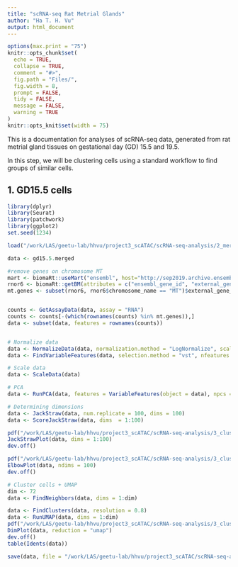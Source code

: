 ---
title: "scRNA-seq Rat Metrial Glands"
author: "Ha T. H. Vu"
output: html_document
---
  
```{r setup, include=FALSE}
options(max.print = "75")
knitr::opts_chunk$set(
  echo = TRUE,
  collapse = TRUE,
  comment = "#>",
  fig.path = "Files/",
  fig.width = 8,
  prompt = FALSE,
  tidy = FALSE,
  message = FALSE,
  warning = TRUE
)
knitr::opts_knit$set(width = 75)
```
This is a documentation for analyses of scRNA-seq data, generated from rat metrial gland tissues on gestational day (GD) 15.5 and 19.5. <br>

In this step, we will be clustering cells using a standard workflow to find groups of similar cells.

## 1. GD15.5 cells

```{r}
library(dplyr)
library(Seurat)
library(patchwork)
library(ggplot2)
set.seed(1234)

load("/work/LAS/geetu-lab/hhvu/project3_scATAC/scRNA-seq-analysis/2_mergedSamples/gd15.5.RNAmerged.rda")

data <- gd15.5.merged

#remove genes on chromosome MT
mart <- biomaRt::useMart("ensembl", host="http://sep2019.archive.ensembl.org", dataset = "rnorvegicus_gene_ensembl") #to make sure that we use the correct version of Ensembl
rnor6 <- biomaRt::getBM(attributes = c("ensembl_gene_id", "external_gene_name", "chromosome_name", "start_position", "end_position", "strand", "gene_biotype"), mart = mart) #build attribute table
mt.genes <- subset(rnor6, rnor6$chromosome_name == "MT")$external_gene_name


counts <- GetAssayData(data, assay = "RNA")
counts <- counts[-(which(rownames(counts) %in% mt.genes)),]
data <- subset(data, features = rownames(counts))


# Normalize data
data <- NormalizeData(data, normalization.method = "LogNormalize", scale.factor = 10000)
data <- FindVariableFeatures(data, selection.method = "vst", nfeatures = 2000)

# Scale data
data <- ScaleData(data)

# PCA
data <- RunPCA(data, features = VariableFeatures(object = data), npcs = 100)

# Determining dimensions
data <- JackStraw(data, num.replicate = 100, dims = 100)
data <- ScoreJackStraw(data, dims  = 1:100)

pdf("/work/LAS/geetu-lab/hhvu/project3_scATAC/scRNA-seq-analysis/3_cluster_DEG/rmChrMTgenes/GD15.5/gd15.5_JackStrawPlot-dims100.pdf", width = 10, height = 8)
JackStrawPlot(data, dims = 1:100)
dev.off()

pdf("/work/LAS/geetu-lab/hhvu/project3_scATAC/scRNA-seq-analysis/3_cluster_DEG/rmChrMTgenes/GD15.5/gd15.5_ElbowPlot.pdf", width = 10, height = 8)
ElbowPlot(data, ndims = 100)
dev.off()

# Cluster cells + UMAP
dim <- 72
data <- FindNeighbors(data, dims = 1:dim)

data <- FindClusters(data, resolution = 0.8)
data <- RunUMAP(data, dims = 1:dim)
pdf("/work/LAS/geetu-lab/hhvu/project3_scATAC/scRNA-seq-analysis/3_cluster_DEG/rmChrMTgenes/GD15.5/gd15.5_dimPlot-res0.8.pdf", width = 10, height = 8)
DimPlot(data, reduction = "umap")
dev.off()
table(Idents(data))

save(data, file = "/work/LAS/geetu-lab/hhvu/project3_scATAC/scRNA-seq-analysis/3_cluster_DEG/rmChrMTgenes/GD15.5/gd15.5_res0.8.rda")
```
